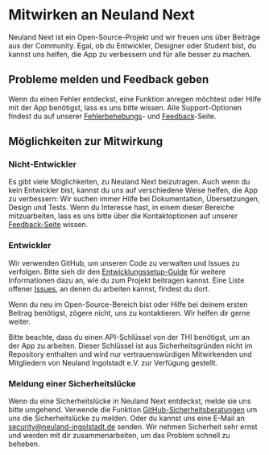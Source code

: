 
# Mitwirken an Neuland Next

Neuland Next ist ein Open-Source-Projekt und wir freuen uns über Beiträge aus der Community. Egal, ob du Entwickler, Designer oder Student bist, du kannst uns helfen, die App zu verbessern und für alle besser zu machen.

## Probleme melden und Feedback geben

Wenn du einen Fehler entdeckst, eine Funktion anregen möchtest oder Hilfe mit der App benötigst, lass es uns bitte wissen. Alle Support-Optionen findest du auf unserer [Fehlerbehebungs](/docs/app/troubleshoot)- und [Feedback](/docs/app/feedback)-Seite.

## Möglichkeiten zur Mitwirkung

### Nicht-Entwickler

Es gibt viele Möglichkeiten, zu Neuland Next beizutragen. Auch wenn du kein Entwickler bist, kannst du uns auf verschiedene Weise helfen, die App zu verbessern:
Wir suchen immer Hilfe bei Dokumentation, Übersetzungen, Design und Tests. Wenn du Interesse hast, in einem dieser Bereiche mitzuarbeiten, lass es uns bitte über die Kontaktoptionen auf unserer [Feedback-Seite](/docs/app/feedback) wissen.

### Entwickler

Wir verwenden GitHub, um unseren Code zu verwalten und Issues zu verfolgen. Bitte sieh dir den [Entwicklungssetup-Guide](/docs/contribute/setup) für weitere Informationen dazu an, wie du zum Projekt beitragen kannst. Eine Liste offener [Issues](https://github.com/neuland-ingolstadt/neuland.app-native/issues), an denen du arbeiten kannst, findest du dort.

Wenn du neu im Open-Source-Bereich bist oder Hilfe bei deinem ersten Beitrag benötigst, zögere nicht, uns zu kontaktieren. Wir helfen dir gerne weiter.

<Callout type="important">
Bitte beachte, dass du einen API-Schlüssel von der THI benötigst, um an der App zu arbeiten. Dieser Schlüssel ist aus Sicherheitsgründen nicht im Repository enthalten und wird nur vertrauenswürdigen Mitwirkenden und Mitgliedern von Neuland Ingolstadt e.V. zur Verfügung gestellt.
</Callout>

### Meldung einer Sicherheitslücke

Wenn du eine Sicherheitslücke in Neuland Next entdeckst, melde sie uns bitte umgehend. Verwende die Funktion [GitHub-Sicherheitsberatungen](https://github.com/neuland-ingolstadt/neuland.app-native/security/advisories/new) um uns die Sicherheitslücke zu melden. Oder du kannst uns eine E-Mail an [security@neuland-ingolstadt.de](mailto:security@neuland-ingolstadt.de) senden.
Wir nehmen Sicherheit sehr ernst und werden mit dir zusammenarbeiten, um das Problem schnell zu beheben.
